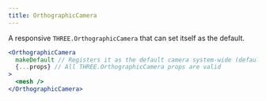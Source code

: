 ```yaml
---
title: OrthographicCamera
---
```


A responsive `THREE.OrthographicCamera` that can set itself as the default.

```jsx
<OrthographicCamera
  makeDefault // Registers it as the default camera system-wide (default=false)
  {...props} // All THREE.OrthographicCamera props are valid
>
  <mesh />
</OrthographicCamera>
```

<StoryBook lib="drei" id="camera-orthographiccamera--orthographic-camera-scene-st" />
